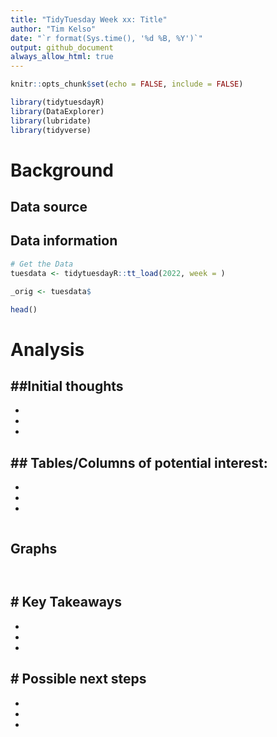 ```yaml
---
title: "TidyTuesday Week xx: Title"
author: "Tim Kelso"
date: "`r format(Sys.time(), '%d %B, %Y')`"
output: github_document
always_allow_html: true
---
```


```r
knitr::opts_chunk$set(echo = FALSE, include = FALSE)
```

```r
library(tidytuesdayR)
library(DataExplorer)
library(lubridate)
library(tidyverse)
```
# Background 
## Data source

## Data information


```r
# Get the Data
tuesdata <- tidytuesdayR::tt_load(2022, week = )

_orig <- tuesdata$

```

```r
head()
```

# Analysis  
##Initial thoughts  
-   
-   
-   
-   


## Tables/Columns of potential interest:  
-  
-   
-  
-   
  


```r

```

## Graphs  
```r

```


```r

```

# Key Takeaways  
-  
-  
-  
- 

# Possible next steps  
-  
-  
-  
-  